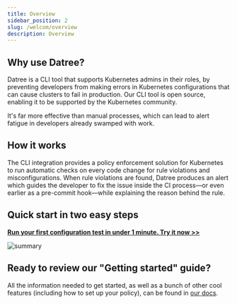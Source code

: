```yaml
---
title: Overview
sidebar_position: 2
slug: /welcom/overview
description: Overview
---
```


## Why use Datree?

Datree is a CLI tool that supports Kubernetes admins in their roles, by preventing developers from making errors in Kubernetes configurations that can cause clusters to fail in production. Our CLI tool is open source, enabling it to be supported by the Kubernetes community.

It's far more effective than manual processes, which can lead to alert fatigue in developers already swamped with work.

## How it works

The CLI integration provides a policy enforcement solution for Kubernetes to run automatic checks on every code change for rule violations and misconfigurations. When rule violations are found, Datree produces an alert which guides the developer to fix the issue inside the CI process—or even earlier as a pre-commit hook—while explaining the reason behind the rule.

## Quick start in two easy steps

[**Run your first configuration test in under 1 minute. Try it now >>**](https://hub.datree.io/)

<img src='/img/welcome/overview/overview.gif' alt='summary' />

## Ready to review our "Getting started" guide?

All the information needed to get started, as well as a bunch of other cool features (including how to set up your policy), can be found in [our docs](https://hub.datree.io/getting-started/?utm_source=docs&utm_medium=organic_docs).

###
